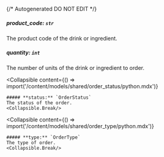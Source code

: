 {/* Autogenerated DO NOT EDIT  */}

##### **product_code:** `str`
The product code of the drink or ingredient.

##### **quantity:** `int`
The number of units of the drink or ingredient to order.

<Collapsible
    content={() => import('/content/models/shared/order_status/python.mdx')}
>
    ##### **status:** `OrderStatus`
    The status of the order.
    <Collapsible.Break/>
</Collapsible>

<Collapsible
    content={() => import('/content/models/shared/order_type/python.mdx')}
>
    ##### **type:** `OrderType`
    The type of order.
    <Collapsible.Break/>
</Collapsible>

